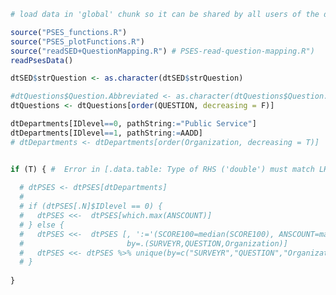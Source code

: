 
```r
# load data in 'global' chunk so it can be shared by all users of the dashboard

source("PSES_functions.R")
source("PSES_plotFunctions.R")
source("readSED+QuestionMapping.R") # PSES-read-question-mapping.R")
readPsesData()

dtSED$strQuestion <- as.character(dtSED$strQuestion)

#dtQuestions$Question.Abbreviated <- as.character(dtQuestions$Question.Abbreviated)
dtQuestions <- dtQuestions[order(QUESTION, decreasing = F)]

dtDepartments[IDlevel==0, pathString:="Public Service"]
dtDepartments[IDlevel==1, pathString:=AADD]
# dtDepartments <- dtDepartments[order(Organization, decreasing = T)]


if (T) { #  Error in [.data.table: Type of RHS ('double') must match LHS ('integer'). 
  
  # dtPSES <- dtPSES[dtDepartments]
  # 
  # if (dtPSES[.N]$IDlevel == 0) {
  #   dtPSES <<-  dtPSES[which.max(ANSCOUNT)]
  # } else {
  #   dtPSES <<-  dtPSES [, ':='(SCORE100=median(SCORE100), ANSCOUNT=max(ANSCOUNT)) ,
  #                       by=.(SURVEYR,QUESTION,Organization)] 
  #   dtPSES <<- dtPSES %>% unique(by=c("SURVEYR","QUESTION","Organization"))
  # }
  
}

```


